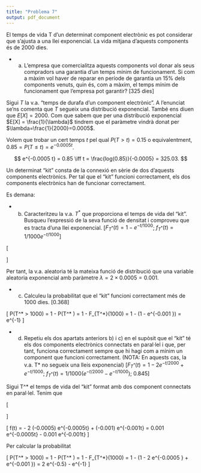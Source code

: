```yaml
---
title: "Problema 7"
output: pdf_document
---
```


El temps de vida T d'un determinat component electrònic es pot considerar que s'ajusta a una llei exponencial. La vida mitjana d'aquests components és de 2000 dies.

 * a) L'empresa que comercialitza aquests components vol donar als seus compradors una garantia d'un temps mínim de funcionament. Si com a màxim vol haver de reparar en període de garantia un 15% dels components venuts, quin és, com a màxim, el temps mínim de funcionament que l'empresa pot garantir? [325 dies]

Sigui $T$ la v.a. "temps de durafa d'un component electrònic". A l'enunciat se'ns comenta que $T$ segueix una distribució exponencial. També ens diuen que $E[X] = 2000$. Com que sabem que per una distribució exponencial $E[X] = \frac{1}{\lambda}$ tindrem que el paràmetre vindrà donat per $\lambda=\frac{1}{2000}=0.0005$.

Volem que trobar un cert temps $t$ pel qual $P(T>t) = 0.15$ o equivalentment, $0.85 = P(T\leq t) = e^{-0.0005 t}$.

$$
e^{-0.0005 t} = 0.85 \iff t = \frac{log(0.85)}{-0.0005} = 325.03.
$$

Un determinat "kit" consta de la connexió en sèrie de dos d'aquests components electrònics. Per tal que el "kit" funcioni correctament, els dos components electrònics han de funcionar correctament.

Es demana:

 * b) Caracteritzeu la v.a. $T^*$ que proporciona el temps de vida del "kit". Busqueu l'expressió de la seva funció de densitat i comproveu que es tracta d’una llei exponencial. [$F_{T^*}(t)=1-e^{-t/1000}$; $f_{T^*}(t)=1/1000 e^{-t/1000}$]

\[
\begin{array}{rcl}
P(T^* \leq t) &=& 1 - P(T^* > t)\\
&=& 1 - P(\{T_1 > t)\} \cap \{T_2 > t)\})\\
&=& 1 - P(\{T_1 > t)\}) P(\{T_2 > t)\}) \\
&=& 1 - [1-P(\{T_1 \leq t)\})] [1-P(\{T_2 \leq t)\})] \\
&=& 1 - [1-(1-e^{-0.0005t})] [1-(1-e^{-0.0005t})] \\
&=& 1 - (e^{-0.0005t})^2 = 1- e^{-(2 \times 0.0005)t}
\end{array}
\]

Per tant, la v.a. aleatoria té la mateixa funció de distribució que una variable aleatoria exponencial amb paràmetre $\lambda=2 \times 0.0005 = 0.001$.

 * c. Calculeu la probabilitat que el "kit" funcioni correctament més de 1000 dies. [0.368]

\[
P(T^* > 1000) = 1 - P(T^* \leq 1000) = 1 - F_{T^*}(1000) = 1 - (1 - e^{-0.001 \times1000}) = e^{-1}
\]

 * d. Repetiu els dos apartats anteriors b) i c) en el supòsit que el "kit" té els dos components electrònics connectats en paral·lel i que, per tant, funciona correctament sempre que hi hagi com a mínim un component que funcioni correctament. (NOTA: En aquests cas, la v.a. T* no segueix una lleis exponencial)  [$F_{T^*}(t)=1-2e^{-t/2000}+e^{-t/1000}$; $f_{T^*}(t)=1/1000 (e^{-t/2000}-e^{-t/1000})$; 0.845]

Sigui T^* el temps de vida del "kit" format amb dos component connectats en paral·lel. Tenim que

\[
\begin{matrix}{rcl}
F(t) &=& P(T^* \leq t) = P(\{T_1 \leq t\} \cap \{T_2 \leq t \}) \\
&=& F(t)^2 = (1-e^{-0.0005t})^2 = 1 - 2 e^{-0.0005t} + e^{-0.001t}
\end{matrix}
\]

\[
f(t) = - 2 (-0.0005) e^{-0.0005t} + (-0.001) e^{-0.001t} = 0.001 e^{-0.0005t} - 0.001  e^{-0.001t}
\]

Per calcular la probabilitat

\[
P(T^* > 1000) = 1 - P(T^* \leq 1000) = 1 - F_{T^*}(1000) = 1 - (1 - 2 e^{-0.0005 \times 1000} + e^{-0.001 \times1000}) = 2 e^{-0.5} - e^{-1}
\]